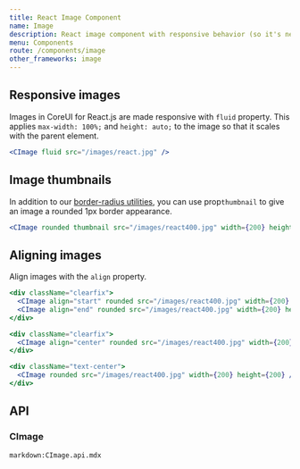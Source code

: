 ```yaml
---
title: React Image Component
name: Image
description: React image component with responsive behavior (so it's never become larger than their parent element) and special styles.
menu: Components
route: /components/image
other_frameworks: image
---
```




## Responsive images

Images in CoreUI for React.js are made responsive with `fluid` property. This applies `max-width: 100%;` and `height: auto;` to the image so that it scales with the parent element.

<Example>
  <CImage fluid src={ReactImg} />
</Example>

```jsx
<CImage fluid src="/images/react.jpg" />
```

## Image thumbnails

In addition to our [border-radius utilities](https://coreui.io/docs/utilities/borders), you can use prop`thumbnail` to give an image a rounded 1px border appearance.

<Example>
  <CImage rounded thumbnail src={React400Img} width={200} height={200} />
</Example>

```jsx
<CImage rounded thumbnail src="/images/react400.jpg" width={200} height={200} />
```

## Aligning images

Align images with the `align` property.

<Example>
  <div className="clearfix">
    <CImage align="start" rounded src={React400Img} width={200} height={200} />
    <CImage align="end" rounded src={React400Img} width={200} height={200} />
  </div>
</Example>

```jsx
<div className="clearfix">
  <CImage align="start" rounded src="/images/react400.jpg" width={200} height={200} />
  <CImage align="end" rounded src="/images/react400.jpg" width={200} height={200} />
</div>
```

<Example>
  <div className="clearfix">
    <CImage align="center" rounded src={React400Img} width={200} height={200} />
  </div>
</Example>

```jsx
<div className="clearfix">
  <CImage align="center" rounded src="/images/react400.jpg" width={200} height={200} />
</div>
```

<Example>
  <div className="text-center">
    <CImage rounded src={React400Img} width={200} height={200} />
  </div>
</Example>

```jsx
<div className="text-center">
  <CImage rounded src="/images/react400.jpg" width={200} height={200} />
</div>
```

## API

### CImage

`markdown:CImage.api.mdx`
